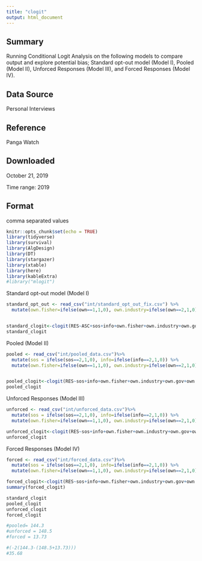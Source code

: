 ```yaml
---
title: "clogit"
output: html_document
---
```


## Summary
Running Conditional Logit Analysis on the following models to compare output and explore potential bias; Standard opt-out model (Model I), Pooled (Model II), Unforced Responses (Model III), and Forced Responses (Model IV).
 
## Data Source 
Personal Interviews
 
## Reference 
Panga Watch
 
## Downloaded
October 21, 2019
 
Time range: 
2019
 
## Format
comma separated values

```r
knitr::opts_chunk$set(echo = TRUE)
library(tidyverse)
library(survival)
library(AlgDesign)
library(DT)
library(stargazer)
library(xtable)
library(here)
library(kableExtra)
#library("mlogit")
```

Standard opt-out model (Model I)
```r
standard_opt_out <- read_csv("int/standard_opt_out_fix.csv") %>% 
  mutate(own.fisher=ifelse(own==1,1,0), own.industry=ifelse(own==2,1,0), own.gov=ifelse(own==3,1,0), own.public=ifelse(own==4,1,0))


standard_clogit<-clogit(RES~ASC+sos+info+own.fisher+own.industry+own.gov+own.public+strata(STR), data=standard_opt_out)
standard_clogit
```

Pooled (Model II)
```r
pooled <- read_csv("int/pooled_data.csv")%>% 
  mutate(sos = ifelse(sos==2,1,0), info=ifelse(info==2,1,0)) %>%
  mutate(own.fisher=ifelse(own==1,1,0), own.industry=ifelse(own==2,1,0), own.gov=ifelse(own==3,1,0), own.public=ifelse(own==4,1,0))


pooled_clogit<-clogit(RES~sos+info+own.fisher+own.industry+own.gov+own.public+strata(STR), data=pooled)
pooled_clogit
```

Unforced Responses (Model III)
```r
unforced <- read_csv("int/unforced_data.csv")%>% 
  mutate(sos = ifelse(sos==2,1,0), info=ifelse(info==2,1,0)) %>%
  mutate(own.fisher=ifelse(own==1,1,0), own.industry=ifelse(own==2,1,0), own.gov=ifelse(own==3,1,0), own.public=ifelse(own==4,1,0))

unforced_clogit<-clogit(RES~sos+info+own.fisher+own.industry+own.gov+own.public+strata(STR), data=unforced)
unforced_clogit
```

Forced Responses (Model IV)
```r
forced <- read_csv("int/forced_data.csv")%>% 
  mutate(sos = ifelse(sos==2,1,0), info=ifelse(info==2,1,0)) %>%
  mutate(own.fisher=ifelse(own==1,1,0), own.industry=ifelse(own==2,1,0), own.gov=ifelse(own==3,1,0), own.public=ifelse(own==4,1,0))

forced_clogit<-clogit(RES~sos+info+own.fisher+own.industry+own.gov+own.public+strata(STR), data=forced)
summary(forced_clogit)
```

```r
standard_clogit
pooled_clogit
unforced_clogit
forced_clogit
```
```r
#pooled= 144.3
#unforced = 148.5
#forced = 13.73

#(-2(144.3-(148.5+13.73)))
#35.68
```

